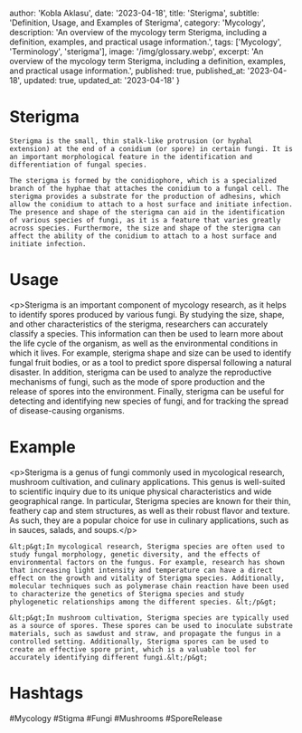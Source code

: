 
  author: 'Kobla Aklasu',
  date: '2023-04-18',
  title: 'Sterigma',
  subtitle: 'Definition, Usage, and Examples of Sterigma',
  category: 'Mycology',
  description: 'An overview of the mycology term Sterigma, including a definition, examples, and practical usage information.',
  tags: ['Mycology', 'Terminology', 'sterigma'],
  image: '/img/glossary.webp',
  excerpt: 'An overview of the mycology term Sterigma, including a definition, examples, and practical usage information.',
  published: true,
  published_at: '2023-04-18',
  updated: true,
  updated_at: '2023-04-18'
}




# Sterigma
    
    Sterigma is the small, thin stalk-like protrusion (or hyphal extension) at the end of a conidium (or spore) in certain fungi. It is an important morphological feature in the identification and differentiation of fungal species.
    
    The sterigma is formed by the conidiophore, which is a specialized branch of the hyphae that attaches the conidium to a fungal cell. The sterigma provides a substrate for the production of adhesins, which allow the conidium to attach to a host surface and initiate infection. The presence and shape of the sterigma can aid in the identification of various species of fungi, as it is a feature that varies greatly across species. Furthermore, the size and shape of the sterigma can affect the ability of the conidium to attach to a host surface and initiate infection.

# Usage

&lt;p&gt;Sterigma is an important component of mycology research, as it helps to identify spores produced by various fungi. By studying the size, shape, and other characteristics of the sterigma, researchers can accurately classify a species. This information can then be used to learn more about the life cycle of the organism, as well as the environmental conditions in which it lives. For example, sterigma shape and size can be used to identify fungal fruit bodies, or as a tool to predict spore dispersal following a natural disaster. In addition, sterigma can be used to analyze the reproductive mechanisms of fungi, such as the mode of spore production and the release of spores into the environment. Finally, sterigma can be useful for detecting and identifying new species of fungi, and for tracking the spread of disease-causing organisms.

# Example

&lt;p&gt;Sterigma is a genus of fungi commonly used in mycological research, mushroom cultivation, and culinary applications. This genus is well-suited to scientific inquiry due to its unique physical characteristics and wide geographical range. In particular, Sterigma species are known for their thin, feathery cap and stem structures, as well as their robust flavor and texture. As such, they are a popular choice for use in culinary applications, such as in sauces, salads, and soups.&lt;/p&gt;
    
    &lt;p&gt;In mycological research, Sterigma species are often used to study fungal morphology, genetic diversity, and the effects of environmental factors on the fungus. For example, research has shown that increasing light intensity and temperature can have a direct effect on the growth and vitality of Sterigma species. Additionally, molecular techniques such as polymerase chain reaction have been used to characterize the genetics of Sterigma species and study phylogenetic relationships among the different species. &lt;/p&gt;
    
    &lt;p&gt;In mushroom cultivation, Sterigma species are typically used as a source of spores. These spores can be used to inoculate substrate materials, such as sawdust and straw, and propagate the fungus in a controlled setting. Additionally, Sterigma spores can be used to create an effective spore print, which is a valuable tool for accurately identifying different fungi.&lt;/p&gt;

# Hashtags

#Mycology #Stigma #Fungi #Mushrooms #SporeRelease

